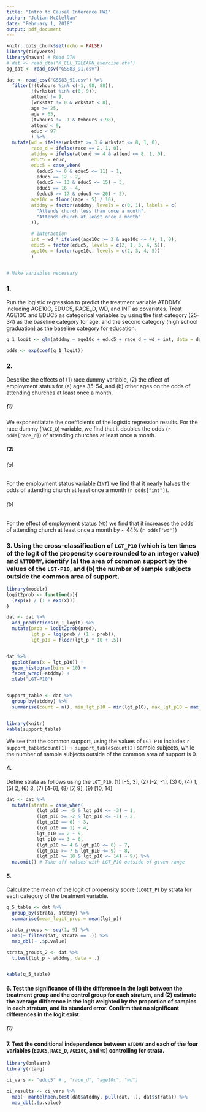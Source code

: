 ```yaml
---
title: "Intro to Causal Inference HW1"
author: "Julian McClellan"
date: "February 1, 2018"
output: pdf_document
---
```


```r
knitr::opts_chunk$set(echo = FALSE)
library(tidyverse)
library(haven) # Read DTA
# dat <- read_dta("K_ELL_T2LEARN_exercise.dta")
og_dat <- read_csv("GSS83_91.csv")

dat <- read_csv("GSS83_91.csv") %>%
  filter(!(tvhours %in% c(-1, 98, 88)),
         !(wrkstat %in% c(0, 9)),
         attend != 9,
         (wrkstat != 0 & wrkstat < 8),
         age >= 25,
         age < 65,
         (tvhours != -1 & tvhours < 98),
         attend < 9,
         educ < 97
         ) %>%
  mutate(wd = ifelse(wrkstat >= 3 & wrkstat <= 8, 1, 0),
         race_d = ifelse(race == 2, 1, 0),
         atddmy = ifelse(attend >= 4 & attend <= 8, 1, 0),
         educ5 = educ, 
         educ5 = case_when(
           (educ5 >= 0 & educ5 <= 11) ~ 1,
           educ5 == 12 ~ 2,
           (educ5 >= 13 & educ5 <= 15) ~ 3,
           educ5 == 16 ~ 4,
           (educ5 >= 17 & educ5 <= 20) ~ 5),
         age10c = floor((age - 5) / 10),
         atddmy = factor(atddmy, levels = c(0, 1), labels = c(
           "Attends church less than once a month",
           "Attends church at least once a month"
         )),
         
         # INteraction
         int = wd * ifelse((age10c >= 3 & age10c <= 4), 1, 0),
         educ5 = factor(educ5, levels = c(2, 1, 3, 4, 5)),
         age10c = factor(age10c, levels = c(2, 3, 4, 5))
         )


# Make variables necessary
```

### 1.
Run the logistic regression to predict the treatment variable ATDDMY including AGE10C, EDUC5, RACE_D, WD, and INT as covariates. Treat AGE10C and EDUC5 as categorical variables by using the first category (25-34) as the baseline category for age, and the second category (high school graduation) as the baseline category for education.

```r
q_1_logit <- glm(atddmy ~ age10c + educ5 + race_d + wd + int, data = dat, family = binomial)

odds <- exp(coef(q_1_logit))
```

### 2.
Describe the effects of (1) race dummy variable, (2) the effect of employment status for (a) ages 35-54, and (b) other ages on the odds of attending churches at least once a month.

##### (1)
We exponentiatate the coefficients of the logistic regression results. For the race dummy (`RACE_D`) variable, we find that it doubles the odds (`r odds[race_d]`) of attending churches at least once a month.

##### (2)
###### (a)
For the employment status variable (`INT`) we find that it nearly halves the odds of attending church at least once a month (`r odds["int"]`).

###### (b)
For the effect of employment status (`WD`) we find that it increases the odds of attending church at least once a month by ~ 44% (`r odds["wd"]`)


### 3. Using the cross-classification of `LGT_P10` (which is ten times of the logit of the propensity score rounded to an integer value) and `ATTDDMY`, identify (a) the area of common support by the values of the `LGT-P10`, and (b) the number of sample subjects outside the common area of support.

```r
library(modelr)
logit2prob <- function(x){
  (exp(x) / (1 + exp(x)))
}

dat <- dat %>%
  add_predictions(q_1_logit) %>%
  mutate(prob = logit2prob(pred),
         lgt_p = log(prob / (1 - prob)),
         lgt_p10 = floor(lgt_p * 10 + .5))


dat %>%
  ggplot(aes(x = lgt_p10)) +
  geom_histogram(bins = 10) + 
  facet_wrap(~atddmy) +
  xlab("LGT-P10")


support_table <- dat %>%
  group_by(atddmy) %>%
  summarise(count = n(), min_lgt_p10 = min(lgt_p10), max_lgt_p10 = max(lgt_p10))


library(knitr)
kable(support_table)
```
We see that the common support, using the values of `LGT-P10` includes `r
support_table$count[1] + support_table$count[2]` sample subjects, while the number
of sample subjects outside of the common area of support is 0.

#### 4. 
Define strata as follows using the `LGT_P10`.
(1) [-5, 3], (2) [-2, -1], (3) 0, (4) 1, (5) 2, (6) 3, (7) [4-6], (8) [7, 9], (9) [10, 14]

```r
dat <- dat %>%
  mutate(strata = case_when(
           (lgt_p10 >= -5 & lgt_p10 <= -3) ~ 1,
           (lgt_p10 >= -2 & lgt_p10 <= -1) ~ 2,
           (lgt_p10 == 0) ~ 3,
           (lgt_p10 == 1) ~ 4,
           lgt_p10 == 2 ~ 5,
           lgt_p10 == 3 ~ 6,
           (lgt_p10 >= 4 & lgt_p10 <= 6) ~ 7,
           (lgt_p10 >= 7 & lgt_p10 <= 9) ~ 8,
           (lgt_p10 >= 10 & lgt_p10 <= 14) ~ 9)) %>%
  na.omit() # Take off values with LGT_P10 outside of given range
```

#### 5.
Calculate the mean of the logit of propensity score (`LOGIT_P`) by strata for each category of the treatment variable.

```r
q_5_table <- dat %>%
  group_by(strata, atddmy) %>%
  summarise(mean_logit_prop = mean(lgt_p))

strata_groups <- seq(1, 9) %>% 
  map(~ filter(dat, strata == .)) %>%
  map_dbl(~ .$p.value)

strata_groups_2 <- dat %>%
  t.test(lgt_p ~ atddmy, data = .)


kable(q_5_table)
```

#### 6. Test the significance of (1) the difference in the logit between the treatment group and the control group for each stratum, and (2) estimate the average difference in the logit weighted by the proportion of samples in each stratum, and its standard error. Confirm that no significant differences in the logit exist.


##### (1)



#### 7. Test the conditional independence between `ATDDMY` and each of the four variables (`EDUC5`, `RACE_D`, `AGE10C`, and `WD`) controlling for strata.

```r
library(bnlearn)
library(rlang)

ci_vars <- "educ5" # , "race_d", "age10c", "wd")

ci_results <- ci_vars %>%
  map(~ mantelhaen.test(dat$atddmy, pull(dat, .), dat$strata)) %>%
  map_dbl(.$p.value)
```
